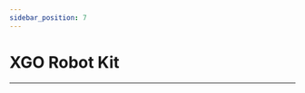 ```yaml
---
sidebar_position: 7
---
```


# XGO Robot Kit
---

<cardbox>
  <card
    href="./xgo-robot-kit/"
    title="XGO Robot Kit V1"
    description="XGO 是一款专为青少年人工智能教育而设计的仿生四足机器狗套装，XGO 拥有12个自由度，可以像真实的宠物狗一样实现全向移动与花式造型表演，让孩子们可以与它玩耍的过程中学习机械、电子、编程和AI，为适应未来人工智能生活打下基础。"
    img={'https://wiki-media-ef.oss-cn-hongkong.aliyuncs.com/docs/microbit/robot/xgo-robot-kit/images/xgo-robot-kit-icon.png'}
  />
</cardbox>
<cardbox>
  <card
    href="./xgo-robot-kit-v2/"
    title="XGO Robot Kit V2"
    description="XGO Robot Kit V2 是一款具有十五自由度桌面级 Al 四足机器狗。结合仿生学与人工智能，使它在保持小巧机身的同时具备强大功能。XGO Robot Kit V2 背部搭载机械臂和末端夹爪，可以灵活的夹取、携带物品。同时它搭配 XGO Adapter 扩展板，具备 GPIO 接口和 IIC 接口，满足您更多的创新应用。XGO Robot Kit V2 采用2.3KG.CM 总线串口舵机作为关节，可实现全向移动、六维姿态控制、姿态稳定、多种运动步态和夹持任务，内部搭载IMU、关节位置传感器和电流传感器反馈自身姿态和关节转角与力矩，用于内部算法和二次开发.XGO Robot Kit V2 支持图形化编程和 Python 代码编程。这使它成为学习、教学和研究的理想机器狗。"
    img={'https://wiki-media-ef.oss-cn-hongkong.aliyuncs.com/docs/microbit/robot/xgo-robot-kit-v2/images/xgo-robot-kit-v2-icon.png'}
  />
</cardbox>
